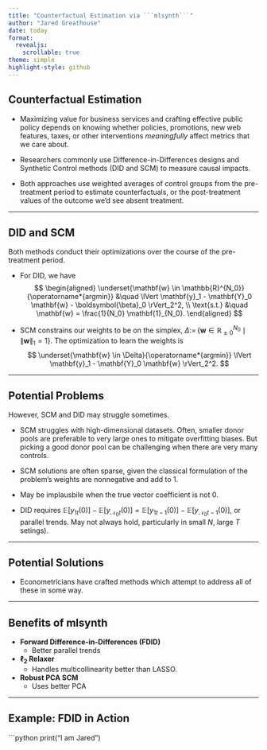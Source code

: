 ```yaml
---
title: "Counterfactual Estimation via ```mlsynth```"
author: "Jared Greathouse"
date: today
format: 
  revealjs:
    scrollable: true
theme: simple
highlight-style: github
---
```



## Counterfactual Estimation

- Maximizing value for business services and crafting effective public policy depends on knowing whether policies, promotions, new web features, taxes, or other interventions _meaningfully_ affect metrics that we care about.

- Researchers commonly use Difference-in-Differences designs and Synthetic Control methods (DID and SCM) to measure causal impacts.

- Both approaches use weighted averages of control groups from the pre-treatment period to estimate counterfactuals, or the post-treatment values of the outcome we'd see absent treatment.

---

## DID and SCM

Both methods conduct their optimizations over the course of the pre-treatment period.

- For DID, we have  
  $$
  \begin{aligned}
      \underset{\mathbf{w} \in \mathbb{R}^{N_0}}{\operatorname*{argmin}} &\quad \lVert \mathbf{y}_1 - \mathbf{Y}_0 \mathbf{w} - \boldsymbol{\beta}_0 \rVert_2^2, \\
      \text{s.t.} &\quad \mathbf{w} = \frac{1}{N_0} \mathbf{1}_{N_0}.
  \end{aligned}
  $$

- SCM constrains our weights to be on the simplex, $\Delta \operatorname{:=} \{\mathbf{w} \in \mathbb{R}_{\geq 0}^{N_0} \mid \lVert \mathbf{w} \rVert_1 = 1\}.$ The optimization to learn the weights is  
  $$
  \underset{\mathbf{w} \in \Delta}{\operatorname*{argmin}} \lVert \mathbf{y}_1 - \mathbf{Y}_0 \mathbf{w} \rVert_2^2.
  $$

---

## Potential Problems

However, SCM and DID may struggle sometimes.

- SCM struggles with high-dimensional datasets. Often, smaller donor pools are preferable to very large ones to mitigate overfitting biases. But picking a good donor pool can be challenging when there are very many controls.

- SCM solutions are often sparse, given the classical formulation of the problem's weights are nonnegative and add to 1.

- May be implausbile when the true vector coefficient is not 0.

- DID requires $\mathbb{E}[y_{1t}(0)] - \mathbb{E}[y_{\mathcal{N}_0 t}(0)] = \mathbb{E}[y_{1t-1}(0)] - \mathbb{E}[y_{\mathcal{N}_0 t-1}(0)]$, or parallel trends. May not always hold, particularly in small $N$, large $T$ setings).

---

## Potential Solutions

- Econometricians have crafted methods which attempt to address all of these in some way.

---

## Benefits of mlsynth

- **Forward Difference-in-Differences (FDID)**
  - Better parallel trends
- **$\ell_2$ Relaxer**
  - Handles multicollinearity better than LASSO.
- **Robust PCA SCM**
  - Uses better PCA

---

## Example: FDID in Action

```python
print("I am Jared")

